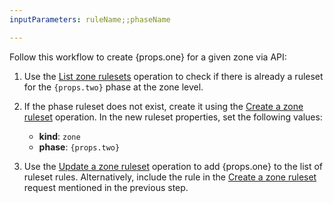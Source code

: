 ```yaml
---
inputParameters: ruleName;;phaseName

---
```



Follow this workflow to create {props.one} for a given zone via API:

1. Use the [List zone rulesets](/api/operations/listZoneRulesets) operation to check if there is already a ruleset for the <code>{props.two}</code> phase at the zone level.

2. If the phase ruleset does not exist, create it using the [Create a zone ruleset](/api/operations/createZoneRuleset) operation. In the new ruleset properties, set the following values:

   * **kind**: `zone`
   * **phase**: <code>{props.two}</code>

3. Use the [Update a zone ruleset](/api/operations/updateZoneRuleset) operation to add {props.one} to the list of ruleset rules. Alternatively, include the rule in the [Create a zone ruleset](/api/operations/createZoneRuleset) request mentioned in the previous step.
